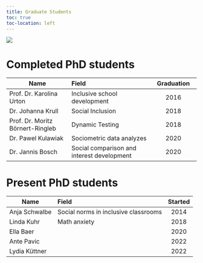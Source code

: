 ```yaml
---
title: Graduate Students
toc: true
toc-location: left
---
```


![](images/phdhat.png){fig-align="center"}

# Completed PhD students

| Name                             | Field                                      | Graduation |
|------------------------|:------------------------------|:----------------:|
| Prof. Dr. Karolina Urton         | Inclusive school development               |    2016    |
| Dr. Johanna Krull                | Social Inclusion                           |    2018    |
| Prof. Dr. Moritz Börnert-Ringleb | Dynamic Testing                            |    2018    |
| Dr. Pawel Kulawiak               | Sociometric data analyzes                  |    2020    |
| Dr. Jannis Bosch                 | Social comparison and interest development |    2020    |

# Present PhD students

| Name          | Field                                | Started |
|---------------|:-------------------------------------|:-------:|
| Anja Schwalbe | Social norms in inclusive classrooms |  2014   |
| Linda Kuhr    | Math anxiety                         |  2018   |
| Ella Baer     |                                      |  2020   |
| Ante Pavic    |                                      |  2022   |
| Lydia Küttner |                                      |  2022   |
